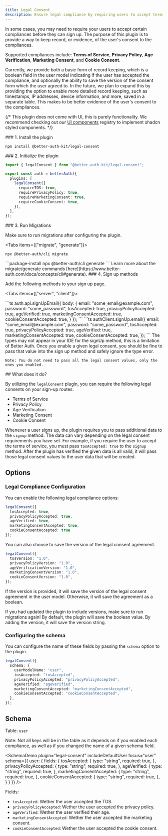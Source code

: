 ```yaml
---
title: Legal Consent
description: Ensure legal compliance by requiring users to accept terms of service, privacy policy, age verification, and other consent requirements during sign-up.
---
```


<StatsBadge npmPackage="@better-auth-kit/legal-consent" />
<GithubButton url="https://github.com/ping-maxwell/better-auth-kit/tree/main/packages/plugins/legal-consent" />
<NpmButton url="https://www.npmjs.com/package/@better-auth-kit/legal-consent" />

In some cases, you may need to require your users to accept certain compliances before they can sign up.
The purpose of this plugin is to provide a way to keep record, or evidence, of the user's consent to the compliances.

Supported compliances include: **Terms of Service**, **Privacy Policy**, 
**Age Verification**, **Marketing Consent**, and **Cookie Consent**.

Currently, we provide both a basic form of record keeping, which is a boolean field in the user model indicating 
if the user has accepted the compliance, and optionally the ability to save the version of the consent form which the user agreed to. In the future, we plan to expand this by providing the option to enable more detailed
record keeping, such as timestamps, IP addresses, device information, and more, saved in a separate table.
This makes to be better evidence of the user's consent to the compliances.


{/* <Callout type="warn">
    This plugin does not come with UI, this is purely functionality.
    We recommend checking out our [UI components](/docs/tools/ui-components) registry to implement shadcn styled components.
</Callout> */}

<Steps>

<Step>
### 1. Install the plugin

```package-install
npm install @better-auth-kit/legal-consent
```
</Step>

<Step>
### 2. Initialize the plugin

```ts title="auth.ts"
import { legalConsent } from "@better-auth-kit/legal-consent";

export const auth = betterAuth({
  plugins: [
    legalConsent({
      requireTOS: true,
      requirePrivacyPolicy: true,
      requireMarketingConsent: true,
      requireCookieConsent: true,
    }),
  ],
});
```
</Step>

<Step>
### 3. Run Migrations

Make sure to run migrations after configuring the plugin.

<Tabs items={["migrate", "generate"]}>
<Tab value="migrate">
```package-install
npx @better-auth/cli migrate
```
</Tab>

<Tab value="generate">
```package-install
npx @better-auth/cli generate
```
</Tab>
</Tabs>
<span className='text-sm text-muted-foreground'>Learn more about the migrate/generate commands [here](https://www.better-auth.com/docs/concepts/cli#generate).</span>


</Step>
<Step>
### 4. Sign up methods

Add the following methods to your sign up page.

<Tabs items={["server", "client"]}>

<Tab value="server">
```ts
auth.api.signUpEmail({
 body: {
    email: "some_email@example.com",
    password: "some_password",
    tosAccepted: true,
    privacyPolicyAccepted: true,
    ageVerified: true,
    marketingConsentAccepted: true,
    cookieConsentAccepted: true,
 }
});
```
</Tab>

<Tab value="client">
```ts
authClient.signUp.email({
  email: "some_email@example.com",
  password: "some_password",
  tosAccepted: true,
  privacyPolicyAccepted: true,
  ageVerified: true,
  marketingConsentAccepted: true,
  cookieConsentAccepted: true,
});
```
</Tab>

</Tabs>

<Callout type="warn">
    The types may not appear in your IDE for the signUp method, this is a limitation of Better Auth. 
    Once you enable a given legal consent, you should be fine to pass that value into the sign up method and safely ignore the type error.

    Note: You do not need to pass all the legal consent values, only the ones you enabled.
</Callout>
</Step>

</Steps>


<Comprehensive>
## What does it do?

By utilizing the `legalConsent` plugin, you can require the following legal consents on your sign-up routes:

- Terms of Service
- Privacy Policy
- Age Verification
- Marketing Consent
- Cookie Consent

Whenever a user signs up, the plugin requires you to pass additional data to the `signup` method.
The data can vary depending on the legal consent requirements you have set.
For example, if you require the user to accept the terms of service, you must pass `tosAccepted: true` to the `signup` method.
After the plugin has verified the given data is all valid, it will pass those legal consent values to the user data that will be created.
</Comprehensive>

## Options

### Legal Compliance Configuration

You can enable the following legal compliance options:

```ts
legalConsent({
  tosAccepted: true,
  privacyPolicyAccepted: true,
  ageVerified: true,
  marketingConsentAccepted: true,
  cookieConsentAccepted: true
});
```

You can also choose to save the version of the legal consent agreement.

```ts
legalConsent({
  tosVersion: "1.0",
  privacyPolicyVersion: "1.0",
  ageVerificationVersion: "1.0",
  marketingConsentVersion: "1.0",
  cookieConsentVersion: "1.0",
});
```

If the version is provided, it will save the version of the legal consent agreement in the user model. 
Otherwise, it will save the agreement as a boolean.

<Callout>
If you had updated the plugin to include versions, make sure to run migrations again! 
By default, the plugin will save the boolean value. By adding the version, it will save the version string.
</Callout>


### Configuring the schema

You can configure the name of these fields by passing the `schema` option to the plugin.

```ts
legalConsent({
  schema: {
    userModelName: "user",
    tosAccepted: "tosAccepted",
    privacyPolicyAccepted: "privacyPolicyAccepted",
    ageVerified: "ageVerified",
    marketingConsentAccepted: "marketingConsentAccepted",
    cookieConsentAccepted: "cookieConsentAccepted",
  },
});
```


## Schema

Table: `user`


<Callout type="warn">
Note: Not all keys will be in the table as it depends on if you enabled each compliance, as well as if you changed the name of a given schema field.
</Callout>


<SchemaDemo plugin="legal-consent" includeDefaultUser focus="user" schema={{
  user: {
    fields: {
      tosAccepted: {
        type: "string",
        required: true,
      },
      privacyPolicyAccepted: {
        type: "string",
        required: true,
      },
      ageVerified: {
        type: "string",
        required: true,
      },
      marketingConsentAccepted: {
        type: "string",
        required: true,
      },
      cookieConsentAccepted: {
        type: "string",
        required: true,
      },
    }
  }
}} />

Fields:

- `tosAccepted`: Wether the user accepted the TOS.
- `privacyPolicyAccepted`: Wether the user accepted the privacy policy.
- `ageVerified`: Wether the user verified their age.
- `marketingConsentAccepted`: Wether the user accepted the marketing consent.
- `cookieConsentAccepted`: Wether the user accepted the cookie consent.

